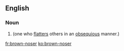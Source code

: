 ==English==

===Noun===
{{en-noun|head=[[brown]]-[[noser]]}}

# {{context|idiomatic|lang=en}} {{alternative spelling of|brown noser|lang=en}} (one who [[flatters]] others in an [[obsequious]] manner.)

[[fr:brown-noser]]
[[ko:brown-noser]]
